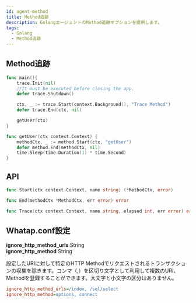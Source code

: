 ```yaml
---
id: agent-method
title: Method追跡
description: GolangエージェントのMethod追跡オプションを提供します。
tags:
  - Golang
  - Method追跡
---
```


## Method追跡

```go title='GO'
func main(){
    trace.Init(nil)
    //It must be executed before closing the app.
    defer trace.Shutdown()

    ctx, _ := trace.Start(context.Background(), "Trace Method")
    defer trace.End(ctx, nil)

    getUser(ctx)
}

func getUser(ctx context.Context) {
    methodCtx, _ := method.Start(ctx, "getUser")
    defer method.End(methodCtx, nil)
    time.Sleep(time.Duration(1) * time.Second)
}
```

## API

```go title='GO'
func Start(ctx context.Context, name string) (*MethodCtx, error)

func End(methodCtx *MethodCtx, err error) error

func Trace(ctx context.Context, name string, elapsed int, err error) error
```

## Whatap.conf設定

**ignore_http_method_urls** <span class='type'>String</span><br/>**ignore_http_method** <span class='type'>String</span>

設定したURIに対して特定のHTTP Methodでリクエストされるトランザクションの収集を除きます。コンマ（,）を区切り文字として利用して複数のURI、Methodを登録することができます。大文字と小文字の区分はありません。

```ini title='예시'
ignore_http_method_urls=/index, /sql/select
ignore_http_method=options, connect
```

